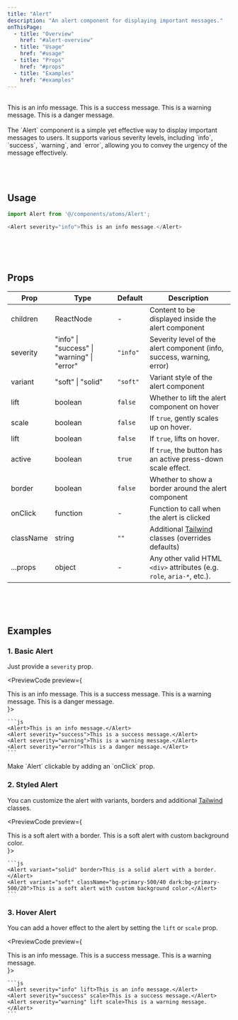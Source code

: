 ```yaml
---
title: "Alert"
description: "An alert component for displaying important messages."
onThisPage:
  - title: "Overview"
    href: "#alert-overview"
  - title: "Usage"
    href: "#usage"
  - title: "Props"
    href: "#props"
  - title: "Examples"
    href: "#examples"
---
```


<div id="alert-overview" />

<br/>

<div className="flex flex-col justify-center items-center gap-5">
    <Alert lift>This is an info message.</Alert>
    <Alert severity="success" hover>This is a success message.</Alert>
    <Alert severity="warning" hover>This is a warning message.</Alert>
    <Alert severity="error" hover>This is a danger message.</Alert>
</div>

<br/>

<div>
    The `Alert` component is a simple yet effective way to display important messages to users. It supports various severity levels, including `info`, `success`, `warning`, and `error`, allowing you to convey the urgency of the message effectively.
</div>

<br/>
<br/>
<br/>
<Divider />
<div id="usage" />

## Usage

```js
import Alert from '@/components/atoms/Alert';

<Alert severity="info">This is an info message.</Alert>
```

<br/>
<br/>
<br/>
<Divider />
<div id="props" />

## Props

| **Prop**  | **Type**                                    | **Default** | **Description**                                                                         |
|-----------|---------------------------------------------|-------------|-----------------------------------------------------------------------------------------|
| children  | ReactNode                                   | -           | Content to be displayed inside the alert component                                      |
| severity  | "info" \| "success" \| "warning" \| "error" | `"info"`    | Severity level of the alert component (info, success, warning, error)                   |
| variant   | "soft" \| "solid"                           | `"soft"`    | Variant style of the alert component                                                    |
| lift      | boolean                                     | `false`     | Whether to lift the alert component on hover                                            |
| scale     | boolean                                     | `false`     | If `true`, gently scales up on hover.                                                   |
| lift      | boolean                                     | `false`     | If `true`, lifts on hover.                                                              |
| active    | boolean                                     | `true`      | If `true`, the button has an active press-down scale effect.                            |
| border    | boolean                                     | `false`     | Whether to show a border around the alert component                                     |
| onClick   | function                                    | -           | Function to call when the alert is clicked                                              |
| className | string                                      | `""`        | Additional [Tailwind](https://tailwindcss.com) classes (overrides defaults)             |
| ...props  | object                                      | -           | Any other valid HTML <code>&lt;div&gt;</code> attributes (e.g. `role`, `aria-*`, etc.). |


<br/>
<br/>
<br/>
<Divider />
<div id="examples" />

## Examples

### 1. Basic Alert
Just provide a `severity` prop.

<PreviewCode preview={
    <div className="flex flex-col gap-3">
        <Alert>This is an info message.</Alert>
        <Alert severity="success">This is a success message.</Alert>
        <Alert severity="warning">This is a warning message.</Alert>
        <Alert severity="error">This is a danger message.</Alert>
    </div>
}>

    ```js
    <Alert>This is an info message.</Alert>
    <Alert severity="success">This is a success message.</Alert>
    <Alert severity="warning">This is a warning message.</Alert>
    <Alert severity="error">This is a danger message.</Alert>
    ```
</PreviewCode>

<Tip>
    Make `Alert` clickable by adding an `onClick` prop.
</Tip>

### 2. Styled Alert
You can customize the alert with variants, borders and additional [Tailwind](https://tailwindcss.com) classes.

<PreviewCode preview={
    <div className="flex flex-col gap-3">
        <Alert severity="success" variant="soft" border>This is a soft alert with a border.</Alert>
        <Alert variant="soft" className="bg-primary-500/40 dark:bg-primary-500/20">This is a soft alert with custom background color.</Alert>
    </div>
}>

    ```js
    <Alert variant="solid" border>This is a solid alert with a border.</Alert>
    <Alert variant="soft" className="bg-primary-500/40 dark:bg-primary-500/20">This is a soft alert with custom background color.</Alert>
    ```
</PreviewCode>


### 3. Hover Alert
You can add a hover effect to the alert by setting the `lift` or `scale` prop.

<PreviewCode preview={
    <div className="flex flex-col gap-3">
        <Alert severity="info" lift>This is an info message.</Alert>
        <Alert severity="success" scale>This is a success message.</Alert>
        <Alert severity="warning" lift scale>This is a warning message.</Alert>
    </div>
}>

    ```js
    <Alert severity="info" lift>This is an info message.</Alert>
    <Alert severity="success" scale>This is a success message.</Alert>
    <Alert severity="warning" lift scale>This is a warning message.</Alert>
    ```
</PreviewCode>

<br/>
<br/>
